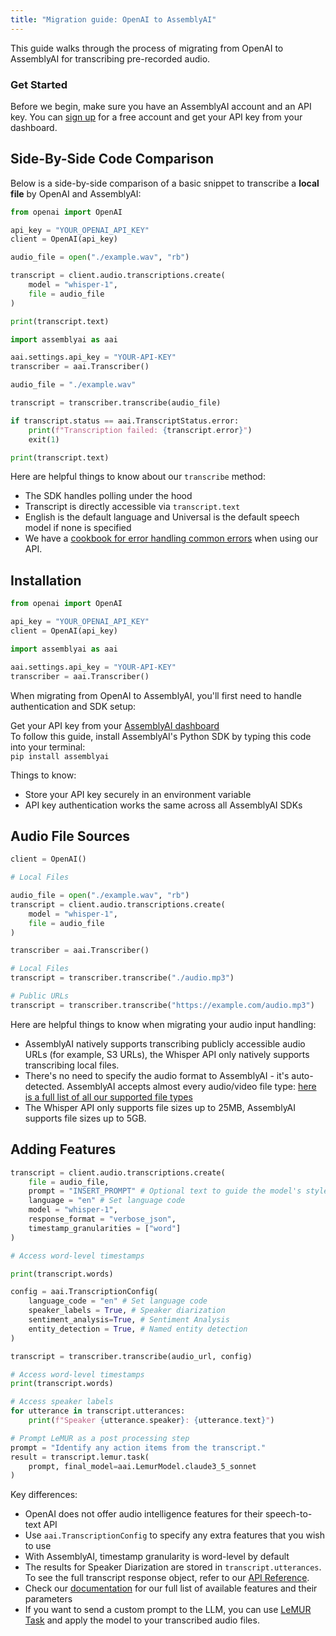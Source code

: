 ```yaml
---
title: "Migration guide: OpenAI to AssemblyAI"
---
```


This guide walks through the process of migrating from OpenAI to AssemblyAI for transcribing pre-recorded audio.

### Get Started

Before we begin, make sure you have an AssemblyAI account and an API key. You can [sign up](https://assemblyai.com/dashboard/signup) for a free account and get your API key from your dashboard.

## Side-By-Side Code Comparison

Below is a side-by-side comparison of a basic snippet to transcribe a **local file** by OpenAI and AssemblyAI:

<Tabs groupId="language">
<Tab language="openai" title="OpenAI">

```python
from openai import OpenAI

api_key = "YOUR_OPENAI_API_KEY"
client = OpenAI(api_key)

audio_file = open("./example.wav", "rb")

transcript = client.audio.transcriptions.create(
    model = "whisper-1",
    file = audio_file
)

print(transcript.text)
```

</Tab>

<Tab language="aai" title="AssemblyAI">

```python
import assemblyai as aai

aai.settings.api_key = "YOUR-API-KEY"
transcriber = aai.Transcriber()

audio_file = "./example.wav"

transcript = transcriber.transcribe(audio_file)

if transcript.status == aai.TranscriptStatus.error:
    print(f"Transcription failed: {transcript.error}")
    exit(1)

print(transcript.text)
```

</Tab>
</Tabs>

Here are helpful things to know about our `transcribe` method:

- The SDK handles polling under the hood
- Transcript is directly accessible via `transcript.text`
- English is the default language and Universal is the default speech model if none is specified
- We have a [cookbook for error handling common errors](https://github.com/AssemblyAI/cookbook/blob/master/core-transcription/common_errors_and_solutions.md) when using our API.

## Installation

<Tabs groupId="language">
<Tab language="openai" title="OpenAI">

```python
from openai import OpenAI

api_key = "YOUR_OPENAI_API_KEY"
client = OpenAI(api_key)
```

</Tab>
<Tab language="aai" title="AssemblyAI">

```python
import assemblyai as aai

aai.settings.api_key = "YOUR-API-KEY"
transcriber = aai.Transcriber()
```

</Tab>
</Tabs>

When migrating from OpenAI to AssemblyAI, you'll first need to handle authentication and SDK setup:

Get your API key from your [AssemblyAI dashboard](https://www.assemblyai.com/app/api-keys) \
To follow this guide, install AssemblyAI's Python SDK by typing this code into your terminal: \
 `pip install assemblyai` 
 
Things to know:

- Store your API key securely in an environment variable
- API key authentication works the same across all AssemblyAI SDKs

## Audio File Sources

<Tabs groupId="language">
<Tab language="openai" title="OpenAI">

```python
client = OpenAI()

# Local Files

audio_file = open("./example.wav", "rb")
transcript = client.audio.transcriptions.create(
    model = "whisper-1",
    file = audio_file
)

```

</Tab>
<Tab language="aai" title="AssemblyAI">

```python
transcriber = aai.Transcriber()

# Local Files
transcript = transcriber.transcribe("./audio.mp3")

# Public URLs
transcript = transcriber.transcribe("https://example.com/audio.mp3")
```

</Tab>
</Tabs>

Here are helpful things to know when migrating your audio input handling:

- AssemblyAI natively supports transcribing publicly accessible audio URLs (for example, S3 URLs), the Whisper API only natively supports transcribing local files.
- There's no need to specify the audio format to AssemblyAI - it's auto-detected. AssemblyAI accepts almost every audio/video file type: [here is a full list of all our supported file types](/docs/faq/what-audio-and-video-file-types-are-supported-by-your-api)
- The Whisper API only supports file sizes up to 25MB, AssemblyAI supports file sizes up to 5GB.

## Adding Features

<Tabs groupId="language">
<Tab language="openai" title="OpenAI">

```python
transcript = client.audio.transcriptions.create(
    file = audio_file,
    prompt = "INSERT_PROMPT" # Optional text to guide the model's style
    language = "en" # Set language code
    model = "whisper-1",
    response_format = "verbose_json",
    timestamp_granularities = ["word"]
)

# Access word-level timestamps

print(transcript.words)
```

</Tab>
<Tab language="aai" title="AssemblyAI">

```python
config = aai.TranscriptionConfig(
    language_code = "en" # Set language code
    speaker_labels = True, # Speaker diarization
    sentiment_analysis=True, # Sentiment Analysis
    entity_detection = True, # Named entity detection
)

transcript = transcriber.transcribe(audio_url, config)

# Access word-level timestamps
print(transcript.words)

# Access speaker labels
for utterance in transcript.utterances:
    print(f"Speaker {utterance.speaker}: {utterance.text}")

# Prompt LeMUR as a post processing step
prompt = "Identify any action items from the transcript."
result = transcript.lemur.task(
    prompt, final_model=aai.LemurModel.claude3_5_sonnet
)
```

</Tab>
</Tabs>

Key differences:

- OpenAI does not offer audio intelligence features for their speech-to-text API
- Use `aai.TranscriptionConfig` to specify any extra features that you wish to use
- With AssemblyAI, timestamp granularity is word-level by default
- The results for Speaker Diarization are stored in `transcript.utterances`. To see the full transcript response object, refer to our [API Reference](https://www.assemblyai.com/docs/api-reference).
- Check our [documentation](https://www.assemblyai.com/docs/audio-intelligence) for our full list of available features and their parameters
- If you want to send a custom prompt to the LLM, you can use [LeMUR Task](https://www.assemblyai.com/docs/lemur/examples) and apply the model to your transcribed audio files.
